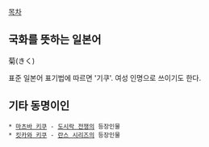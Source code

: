 [[목차]]

== 국화를 뜻하는 일본어 ==
菊(きく)

표준 일본어 표기법에 따르면 '기쿠'.
여성 인명으로 쓰이기도 한다.


== 기타 동명이인 ==
 * [[마츠바 키쿠]] - [[도시락 전쟁]]의 등장인물
 * [[킷카와 키쿠]] - [[란스 시리즈]]의 등장인물
